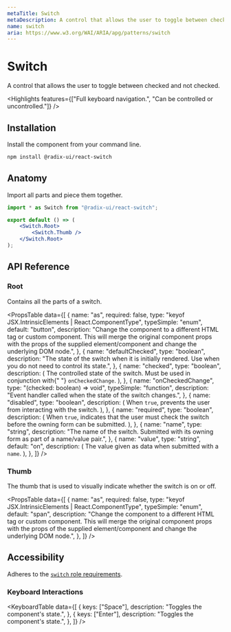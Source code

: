 ```yaml
---
metaTitle: Switch
metaDescription: A control that allows the user to toggle between checked and not checked.
name: switch
aria: https://www.w3.org/WAI/ARIA/apg/patterns/switch
---
```


# Switch

<Description>
	A control that allows the user to toggle between checked and not checked.
</Description>

<Highlights
	features={["Full keyboard navigation.", "Can be controlled or uncontrolled."]}
/>

## Installation

Install the component from your command line.

```bash
npm install @radix-ui/react-switch
```

## Anatomy

Import all parts and piece them together.

```jsx
import * as Switch from "@radix-ui/react-switch";

export default () => (
	<Switch.Root>
		<Switch.Thumb />
	</Switch.Root>
);
```

## API Reference

### Root

Contains all the parts of a switch.

<PropsTable
	data={[
		{
			name: "as",
			required: false,
			type: "keyof JSX.IntrinsicElements | React.ComponentType<any>",
			typeSimple: "enum",
			default: "button",
			description:
				"Change the component to a different HTML tag or custom component. This will merge the original component props with the props of the supplied element/component and change the underlying DOM node.",
		},
		{
			name: "defaultChecked",
			type: "boolean",
			description:
				"The state of the switch when it is initially rendered. Use when you do not need to control its state.",
		},
		{
			name: "checked",
			type: "boolean",
			description: (
				<span>
					The controlled state of the switch. Must be used in conjunction with{" "}
					<Code>onCheckedChange</Code>.
				</span>
			),
		},
		{
			name: "onCheckedChange",
			type: "(checked: boolean) => void",
			typeSimple: "function",
			description: "Event handler called when the state of the switch changes.",
		},
		{
			name: "disabled",
			type: "boolean",
			description: (
				<span>
					When <Code>true</Code>, prevents the user from interacting with the
					switch.
				</span>
			),
		},
		{
			name: "required",
			type: "boolean",
			description: (
				<span>
					When <Code>true</Code>, indicates that the user must check the switch
					before the owning form can be submitted.
				</span>
			),
		},
		{
			name: "name",
			type: "string",
			description:
				"The name of the switch. Submitted with its owning form as part of a name/value pair.",
		},
		{
			name: "value",
			type: "string",
			default: "on",
			description: (
				<span>
					The value given as data when submitted with a <Code>name</Code>.
				</span>
			),
		},
	]}
/>

### Thumb

The thumb that is used to visually indicate whether the switch is on or off.

<PropsTable
	data={[
		{
			name: "as",
			required: false,
			type: "keyof JSX.IntrinsicElements | React.ComponentType<any>",
			typeSimple: "enum",
			default: "span",
			description:
				"Change the component to a different HTML tag or custom component. This will merge the original component props with the props of the supplied element/component and change the underlying DOM node.",
		},
	]}
/>

## Accessibility

Adheres to the [`switch` role requirements](https://www.w3.org/WAI/ARIA/apg/patterns/switch).

### Keyboard Interactions

<KeyboardTable
	data={[
		{
			keys: ["Space"],
			description: "Toggles the component's state.",
		},
		{
			keys: ["Enter"],
			description: "Toggles the component's state.",
		},
	]}
/>
